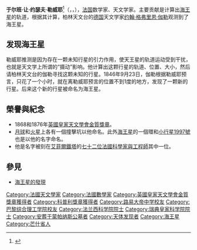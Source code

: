 {{Infobox scientist
|name              = Urbain Le Verrier<br>于尔班·勒威耶
|image             = Urbain Le Verrier.jpg
|image_size        =
|caption           =
|birth_date        = {{birth date|1811|03|11|df=y}}
|birth_place       = {{flag|First French Empire}}[[圣洛|圣洛]]
|death_date        = {{Death date and age|1877|09|23|1811|03|11|df=y}}
|death_place       = {{flag|French Third Republic}}[[巴黎|巴黎]]
|nationality       = 
|field             = [[数学|数学]]、[[天文學|天文學]]
|work_institutions =
|alma_mater        = [[巴黎綜合理工學院|巴黎綜合理工學院]]
|doctoral_advisor  =
|doctoral_students =
|known_for         = 发现[[海王星|海王星]]
|author_abbrev_bot =
|author_abbrev_zoo =
|influences        =
|influenced        =
|prizes            = [[科普利獎章|科普利獎章]]（1846年）
|religion          =
|footnotes         =
|signature         =
}}
'''于尔班·让·约瑟夫·勒威耶'''<ref>{{Cite web|title=世界人名翻译大辞典 （上）|url=https://mall.cnki.net/reference/ref_search.aspx?bid=R200807102&inputText=Le%20Verrier|access-date=2021-12-24|work=mall.cnki.net|archive-date=2021-12-24|archive-url=https://web.archive.org/web/20211224063707/https://mall.cnki.net/reference/ref_search.aspx?bid=R200807102&inputText=Le%20Verrier}}</ref>（{{lang-fr|Urbain Jean Joseph Le Verrier}}，{{IPA-fr|yʁbɛ̃ ʒɑ̃ ʒɔzɛf lə vɛʁje}}，{{bd|1811年|3月11日|1877年|9月23日|catIdx=V}}），[[法国|法国]]数学家、天文学家。主要贡献是计算出[[海王星|海王星]]的轨道，根据其计算，柏林天文台的[[德国|德国]]天文学家[[约翰·格弗里恩·伽勒|约翰·格弗里恩·伽勒]]观测到了海王星。

== 发现海王星 ==
勒威耶推测是因为存在一颗未知行星的引力作用，使天王星的轨道运动受到干扰，也就是天文学上所谓的“摄动”影响。他计算出这颗行星的轨道、位置、大小，然后请柏林天文台的伽勒寻找这颗未知的行星。1846年9月23日，伽勒根据勒威耶预言，只花了一个小时，就在离勒威耶预言的位置不到1度的地方，发现了一颗新的行星。后来这个新的行星被命名为海王星。

==榮譽與紀念==
*1868和1876年[[英國皇家天文學會金質獎章|英國皇家天文學會金質獎章]]。
*[[月球|月球]]和[[火星|火星]]上各有一個撞擊坑以他命名。此外[[海王星|海王星]]的一個環和[[小行星1997|小行星1997號]]也是以他的名字命名。
*他是名字被刻在[[艾菲爾鐵塔|艾菲爾鐵塔]]的[[埃菲尔铁塔上所刻的72人列表|七十二位法國科學家與工程師]]其中一位。

==參見==
*[[海王星#發現|海王星的發現]]

{{海王星}}
{{英国皇家天文学会金质奖章获得者}}
{{1801年至1850年科普利奖章获得者}}
{{Authority control}}

{{DEFAULTSORT:Le Verrier, Urbain}}
[[Category:法國天文學家|Category:法國天文學家]]
[[Category:法國數學家|Category:法國數學家]]
[[Category:英國皇家天文學會金質獎章獲得者|Category:英國皇家天文學會金質獎章獲得者]]
[[Category:科普利獎章獲得者|Category:科普利獎章獲得者]]
[[Category:路易大帝中学校友|Category:路易大帝中学校友]]
[[Category:巴黎综合理工学院校友|Category:巴黎综合理工学院校友]]
[[Category:法兰西科学院院士|Category:法兰西科学院院士]]
[[Category:瑞典皇家科学院院士|Category:瑞典皇家科学院院士]]
[[Category:安葬于蒙帕纳斯公墓者|Category:安葬于蒙帕纳斯公墓者]]
[[Category:天体发现者|Category:天体发现者]]
[[Category:海王星|Category:海王星]]
[[Category:芒什省人|Category:芒什省人]]